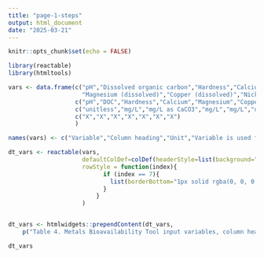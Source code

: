 ```yaml
---
title: "page-1-steps"
output: html_document
date: "2025-03-21"
---
```


```r
knitr::opts_chunk$set(echo = FALSE)
```

```r

library(reactable)
library(htmltools)

vars <- data.frame(c("pH","Dissolved organic carbon","Hardness","Calcium (dissolved)",
                     "Magnesium (dissolved)","Copper (dissolved)","Nickel (dissolved)"),
                   c("pH","DOC","Hardness","Calcium","Magnesium","Copper","Nickel"),
                   c("unitless","mg/L","mg/L as CaCO3","mg/L","mg/L","ug/L","ug/L"),
                   c("X","X","X","X","X","X","X")
                   )

names(vars) <- c("Variable","Column heading","Unit","Variable is used for")

dt_vars <- reactable(vars,
                     defaultColDef=colDef(headerStyle=list(background="#bacdda")),
                     rowStyle = function(index){
                           if (index == 7){
                             list(borderBottom="1px solid rgba(0, 0, 0, 0.05)")
                           }
                         }
                     )


dt_vars <- htmlwidgets::prependContent(dt_vars, 
    p("Table 4. Metals Bioavailability Tool input variables, column headings, different calculations", style="font-size:80%"))

dt_vars

```